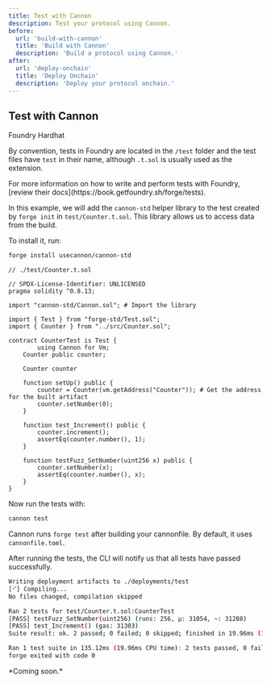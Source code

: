 ```yaml
---
title: Test with Cannon
description: Test your protocol using Cannon.
before:
  url: 'build-with-cannon'
  title: 'Build with Cannon'
  description: 'Build a protocol using Cannon.'
after:
  url: 'deploy-onchain'
  title: 'Deploy Onchain'
  description: 'Deploy your protocol onchain.'
---
```


## Test with Cannon

<Tabs defaultValue="foundry">
  <TabsList className="w-full">
    <TabsTrigger value="foundry" className="w-full">
      <span>Foundry</span>
    </TabsTrigger>
    <TabsTrigger value="hardhat" className="w-full">
      <span>Hardhat</span>
    </TabsTrigger>
  </TabsList>
  <TabsContent value="foundry">

By convention, tests in Foundry are located in the `/test` folder and the test files have `test` in their name, although `.t.sol` is usually used as the extension.

<Alert variant="warning" className="mt-6">
  <AlertDescription>
    For more information on how to write and perform tests with Foundry, [review
    their docs](https://book.getfoundry.sh/forge/tests).
  </AlertDescription>
</Alert>

In this example, we will add the `cannon-std` helper library to the test created by `forge init` in `test/Counter.t.sol`. This library allows us to access data from the build.

To install it, run:

```bash
forge install usecannon/cannon-std
```

```solidity
// ./test/Counter.t.sol

// SPDX-License-Identifier: UNLICENSED
pragma solidity ^0.8.13;

import "cannon-std/Cannon.sol"; # Import the library

import { Test } from "forge-std/Test.sol";
import { Counter } from "../src/Counter.sol";

contract CounterTest is Test {
		using Cannon for Vm;
    Counter public counter;

    Counter counter

    function setUp() public {
        counter = Counter(vm.getAddress("Counter")); # Get the address for the built artifact
        counter.setNumber(0);
    }

    function test_Increment() public {
        counter.increment();
        assertEq(counter.number(), 1);
    }

    function testFuzz_SetNumber(uint256 x) public {
        counter.setNumber(x);
        assertEq(counter.number(), x);
    }
}
```

Now run the tests with:

```bash
cannon test
```

Cannon runs `forge test` after building your cannonfile. By default, it uses `cannonfile.toml`.

After running the tests, the CLI will notify us that all tests have passed successfully.

```bash
Writing deployment artifacts to ./deployments/test
[⠊] Compiling...
No files changed, compilation skipped

Ran 2 tests for test/Counter.t.sol:CounterTest
[PASS] testFuzz_SetNumber(uint256) (runs: 256, μ: 31054, ~: 31288)
[PASS] test_Increment() (gas: 31303)
Suite result: ok. 2 passed; 0 failed; 0 skipped; finished in 19.96ms (11.97ms CPU time)

Ran 1 test suite in 135.12ms (19.96ms CPU time): 2 tests passed, 0 failed, 0 skipped (2 total tests)
forge exited with code 0
```

</TabsContent>
  <TabsContent value="hardhat">
*Coming soon.*
  </TabsContent>
</Tabs>
